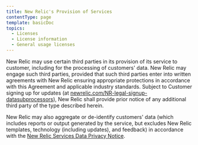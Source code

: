 ```yaml
---
title: New Relic's Provision of Services
contentType: page
template: basicDoc
topics:
  - Licenses
  - License information
  - General usage licenses
---
```


New Relic may use certain third parties in its provision of its service to customer, including for the processing of customers' data. New Relic may engage such third parties, provided that such third parties enter into written agreements with New Relic ensuring appropriate protections in accordance with this Agreement and applicable industry standards. Subject to Customer signing up for updates (at [newrelic.com/NR-legal-signup-datasubprocessors](https://newrelic.com/NR-legal-signup-datasubprocessors)), New Relic shall provide prior notice of any additional third party of the type described herein.

New Relic may also aggregate or de-identify customers' data (which includes reports or output generated by the service, but excludes New Relic templates, technology (including updates), and feedback) in accordance with the [New Relic Services Data Privacy Notice](https://newrelic.com/termsandconditions/services-notices).
